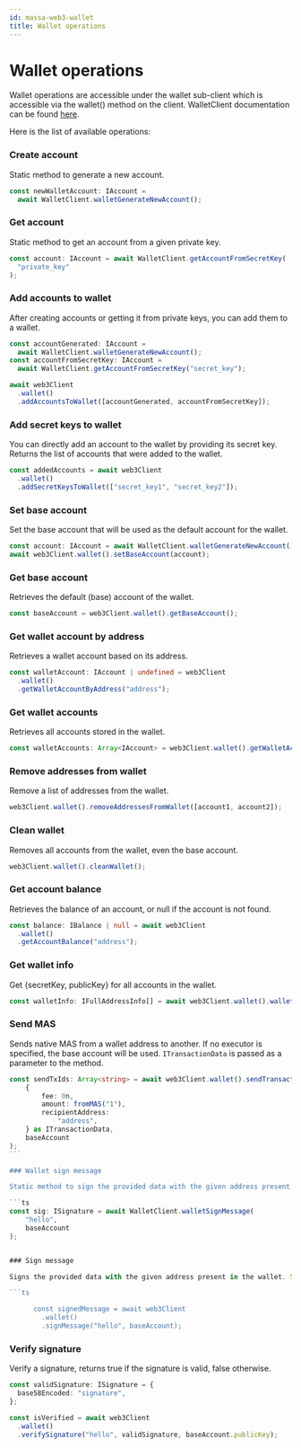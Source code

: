 ```yaml
---
id: massa-web3-wallet
title: Wallet operations
---
```


# Wallet operations

Wallet operations are accessible under the wallet sub-client which is accessible via the wallet() method on the client.
WalletClient documentation can be found [here](https://web3.docs.massa.net/classes/WalletClient.html).

Here is the list of available operations:

### Create account

Static method to generate a new account.

```ts
const newWalletAccount: IAccount =
  await WalletClient.walletGenerateNewAccount();
```

### Get account

Static method to get an account from a given private key.

```ts
const account: IAccount = await WalletClient.getAccountFromSecretKey(
  "private_key"
);
```

### Add accounts to wallet

After creating accounts or getting it from private keys, you can add them to a wallet.

```ts
const accountGenerated: IAccount =
  await WalletClient.walletGenerateNewAccount();
const accountFromSecretKey: IAccount =
  await WalletClient.getAccountFromSecretKey("secret_key");

await web3Client
  .wallet()
  .addAccountsToWallet([accountGenerated, accountFromSecretKey]);
```

### Add secret keys to wallet

You can directly add an account to the wallet by providing its secret key.
Returns the list of accounts that were added to the wallet.

```ts
const addedAccounts = await web3Client
  .wallet()
  .addSecretKeysToWallet(["secret_key1", "secret_key2"]);
```

### Set base account

Set the base account that will be used as the default account for the wallet.

```ts
const account: IAccount = await WalletClient.walletGenerateNewAccount();
await web3Client.wallet().setBaseAccount(account);
```

### Get base account

Retrieves the default (base) account of the wallet.

```ts
const baseAccount = web3Client.wallet().getBaseAccount();
```

### Get wallet account by address

Retrieves a wallet account based on its address.

```ts
const walletAccount: IAccount | undefined = web3Client
  .wallet()
  .getWalletAccountByAddress("address");
```

### Get wallet accounts

Retrieves all accounts stored in the wallet.

```ts
const walletAccounts: Array<IAccount> = web3Client.wallet().getWalletAccounts();
```

### Remove addresses from wallet

Remove a list of addresses from the wallet.

```ts
web3Client.wallet().removeAddressesFromWallet([account1, account2]);
```

### Clean wallet

Removes all accounts from the wallet, even the base account.

```ts
web3Client.wallet().cleanWallet();
```

### Get account balance

Retrieves the balance of an account, or null if the account is not found.

```ts
const balance: IBalance | null = await web3Client
  .wallet()
  .getAccountBalance("address");
```

### Get wallet info

Get {secretKey, publicKey} for all accounts in the wallet.

```ts
const walletInfo: IFullAddressInfo[] = await web3Client.wallet().walletInfo();
```

### Send MAS

Sends native MAS from a wallet address to another. If no executor is specified, the base account will be used.
`ITransactionData` is passed as a parameter to the method.

````ts
const sendTxIds: Array<string> = await web3Client.wallet().sendTransaction(
    {
        fee: 0n,
        amount: fromMAS("1"),
        recipientAddress:
            "address",
    } as ITransactionData,
    baseAccount
);
```

### Wallet sign message

Static method to sign the provided data with the given address present in the wallet. Signer account has to be specified explicitly.

```ts
const sig: ISignature = await WalletClient.walletSignMessage(
    "hello",
    baseAccount
);


### Sign message

Signs the provided data with the given address present in the wallet. Signer account has to be specified explicitly.

```ts

      const signedMessage = await web3Client
        .wallet()
        .signMessage("hello", baseAccount);
````

### Verify signature

Verify a signature, returns true if the signature is valid, false otherwise.

```ts
const validSignature: ISignature = {
  base58Encoded: "signature",
};

const isVerified = await web3Client
  .wallet()
  .verifySignature("hello", validSignature, baseAccount.publicKey);
```
